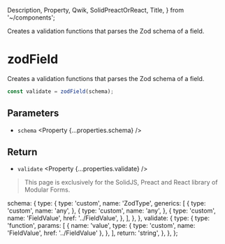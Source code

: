   Description,
  Property,
  Qwik,
  SolidPreactOrReact,
  Title,
} from '~/components';

<Title>zodField</Title>
<Description>
  Creates a validation functions that parses the Zod schema of a field.
</Description>

# zodField

<SolidPreactOrReact block>

Creates a validation functions that parses the Zod schema of a field.

```ts
const validate = zodField(schema);
```

## Parameters

- `schema` <Property {...properties.schema} />

## Return

- `validate` <Property {...properties.validate} />

</SolidPreactOrReact>

<Qwik block>

<HttpStatusCode code={404} />

> This page is exclusively for the SolidJS, Preact and React library of Modular Forms.

</Qwik>

  schema: {
    type: {
      type: 'custom',
      name: 'ZodType',
      generics: [
        {
          type: 'custom',
          name: 'any',
        },
        {
          type: 'custom',
          name: 'any',
        },
        {
          type: 'custom',
          name: 'FieldValue',
          href: '../FieldValue',
        },
      ],
    },
  },
  validate: {
    type: {
      type: 'function',
      params: [
        {
          name: 'value',
          type: { type: 'custom', name: 'FieldValue', href: '../FieldValue' },
        },
      ],
      return: 'string',
    },
  },
};
